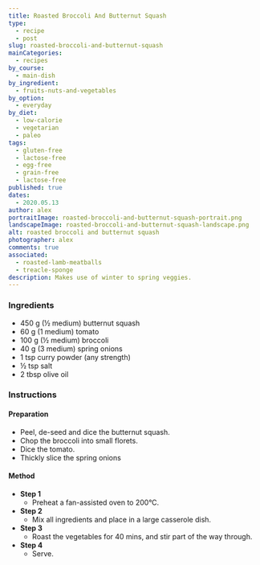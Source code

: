 ```yaml
---
title: Roasted Broccoli And Butternut Squash
type:
  - recipe
  - post
slug: roasted-broccoli-and-butternut-squash
mainCategories:
  - recipes
by_course:
  - main-dish
by_ingredient:
  - fruits-nuts-and-vegetables
by_option:
  - everyday
by_diet:
  - low-calorie
  - vegetarian
  - paleo
tags:
  - gluten-free
  - lactose-free
  - egg-free
  - grain-free
  - lactose-free
published: true
dates:
  - 2020.05.13
author: alex
portraitImage: roasted-broccoli-and-butternut-squash-portrait.png
landscapeImage: roasted-broccoli-and-butternut-squash-landscape.png
alt: roasted broccoli and butternut squash
photographer: alex
comments: true
associated:
  - roasted-lamb-meatballs
  - treacle-sponge
description: Makes use of winter to spring veggies.
---
```


<Ingredients>

### Ingredients

- 450 g (½ medium) butternut squash
- 60 g (1 medium) tomato
- 100 g (½ medium) broccoli
- 40 g (3 medium) spring onions
- 1 tsp curry powder (any strength)
- ½ tsp salt
- 2 tbsp olive oil

</Ingredients>

<Instructions>

### Instructions

#### Preparation

- Peel, de-seed and dice the butternut squash.
- Chop the broccoli into small florets.
- Dice the tomato.
- Thickly slice the spring onions

#### Method

- **Step 1**
  - Preheat a fan-assisted oven to 200°C.
- **Step 2**
  - Mix all ingredients and place in a large casserole dish.
- **Step 3**
  - Roast the vegetables for 40 mins, and stir part of the way through.
- **Step 4**
  - Serve.

</Instructions>
